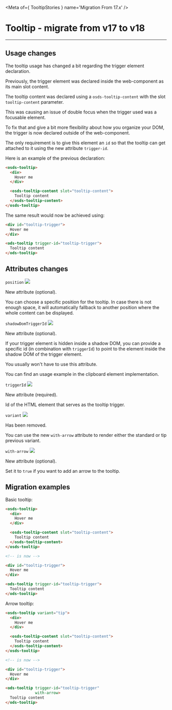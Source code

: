 
<Meta of={ TooltipStories } name='Migration From 17.x' />

# Tooltip - migrate from v17 to v18
----

## Usage changes

The tooltip usage has changed a bit regarding the trigger element declaration.

Previously, the trigger element was declared inside the web-component as its main slot content.

The tooltip content was declared using a `osds-tooltip-content` with the slot `tooltip-content` parameter.

This was causing an issue of double focus when the trigger used was a focusable element.

To fix that and give a bit more flexibility about how you organize your DOM, the trigger is now declared outside of the web-component.

The only requirement is to give this element an `id` so that the tooltip can get attached to it using the new attribute `trigger-id`.

Here is an example of the previous declaration:

```html
<osds-tooltip>
  <div>
    Hover me
  </div>

  <osds-tooltip-content slot="tooltip-content">
    Tooltip content
  </osds-tooltip-content>
</osds-tooltip>
```

The same result would now be achieved using:
```html
<div id="tooltip-trigger">
  Hover me
</div>

<ods-tooltip trigger-id="tooltip-trigger">
  Tooltip content
</ods-tooltip>
```

## Attributes changes

`position` <img src="https://img.shields.io/badge/new-008000" />

New attribute (optional).

You can choose a specific position for the tooltip. In case there is not enough space, it will automatically fallback
to another position where the whole content can be displayed.

`shadowDomTriggerId` <img src="https://img.shields.io/badge/new-008000" />

New attribute (optional).

If your trigger element is hidden inside a shadow DOM, you can provide a specific id (in combination with `triggerId`)
to point to the element inside the shadow DOM of the trigger element.

You usually won't have to use this attribute.

You can find an usage example in the clipboard element implementation.

`triggerId` <img src="https://img.shields.io/badge/new-008000" />

New attribute (required).

Id of the HTML element that serves as the tooltip trigger.

`variant` <img src="https://img.shields.io/badge/removed-FF0000" />

Has been removed.

You can use the new `with-arrow` attribute to render either the standard or tip previous variant.

`with-arrow` <img src="https://img.shields.io/badge/new-008000" />

New attribute (optional).

Set it to `true` if you want to add an arrow to the tooltip.

## Migration examples

Basic tooltip:
```html
<osds-tooltip>
  <div>
    Hover me
  </div>

  <osds-tooltip-content slot="tooltip-content">
    Tooltip content
  </osds-tooltip-content>
</osds-tooltip>

<!-- is now -->

<div id="tooltip-trigger">
  Hover me
</div>

<ods-tooltip trigger-id="tooltip-trigger">
  Tooltip content
</ods-tooltip>
```

Arrow tooltip:
```html
<osds-tooltip variant="tip">
  <div>
    Hover me
  </div>

  <osds-tooltip-content slot="tooltip-content">
    Tooltip content
  </osds-tooltip-content>
</osds-tooltip>

<!-- is now -->

<div id="tooltip-trigger">
  Hover me
</div>

<ods-tooltip trigger-id="tooltip-trigger"
             with-arrow>
  Tooltip content
</ods-tooltip>
```

